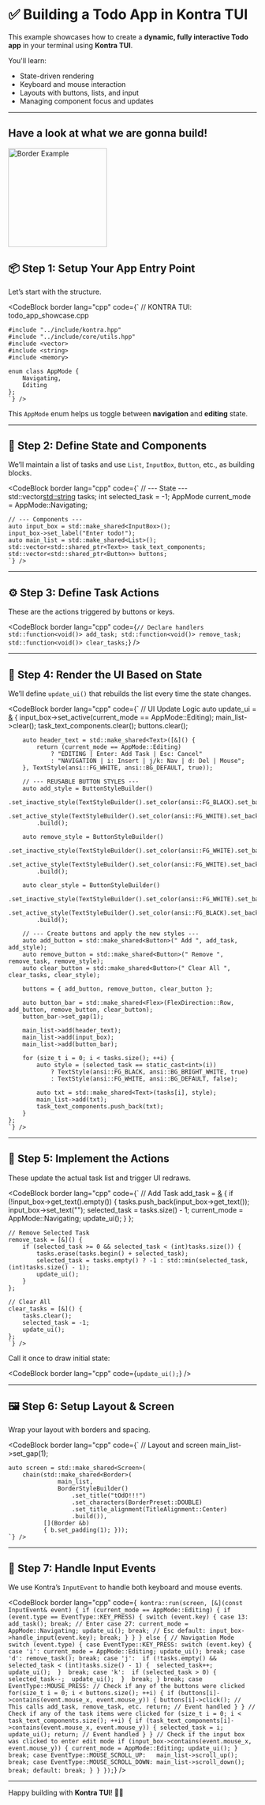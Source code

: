 # ✅ Building a Todo App in Kontra TUI

This example showcases how to create a **dynamic, fully interactive Todo app** in your terminal using **Kontra TUI**.

You'll learn:

- State-driven rendering
- Keyboard and mouse interaction
- Layouts with buttons, lists, and input
- Managing component focus and updates

---

## Have a look at what we are gonna build!

<img
  src="/images/todo_app.png"
  className="w-full"
  alt="Border Example"
  width="200"
/>

## 📦 Step 1: Setup Your App Entry Point

Let’s start with the structure.

<CodeBlock border lang="cpp" 
    code={`
    // KONTRA TUI: todo_app_showcase.cpp

    #include "../include/kontra.hpp"
    #include "../include/core/utils.hpp"
    #include <vector>
    #include <string>
    #include <memory>

    enum class AppMode {
        Navigating,
        Editing
    };
    `} />

This `AppMode` enum helps us toggle between **navigation** and **editing** state.

---

## 🧠 Step 2: Define State and Components

We’ll maintain a list of tasks and use `List`, `InputBox`, `Button`, etc., as building blocks.

<CodeBlock border lang="cpp" 
    code={`
    // --- State ---
    std::vector<std::string> tasks;
    int selected_task = -1;
    AppMode current_mode = AppMode::Navigating;

    // --- Components ---
    auto input_box = std::make_shared<InputBox>();
    input_box->set_label("Enter todo!");
    auto main_list = std::make_shared<List>();
    std::vector<std::shared_ptr<Text>> task_text_components;
    std::vector<std::shared_ptr<Button>> buttons;
    `} />

---

## ⚙️ Step 3: Define Task Actions

These are the actions triggered by buttons or keys.

<CodeBlock
  border
  lang="cpp"
  code={`
    // Declare handlers
    std::function<void()> add_task;
    std::function<void()> remove_task;
    std::function<void()> clear_tasks;
    `}
/>

---

## 🔁 Step 4: Render the UI Based on State

We’ll define `update_ui()` that rebuilds the list every time the state changes.

<CodeBlock border lang="cpp" 
    code={`
    // UI Update Logic
    auto update_ui = [&]() {
        input_box->set_active(current_mode == AppMode::Editing);
        main_list->clear();
        task_text_components.clear();
        buttons.clear();

        auto header_text = std::make_shared<Text>([&]() {
            return (current_mode == AppMode::Editing)
                ? "EDITING | Enter: Add Task | Esc: Cancel"
                : "NAVIGATION | i: Insert | j/k: Nav | d: Del | Mouse";
        }, TextStyle(ansi::FG_WHITE, ansi::BG_DEFAULT, true));

        // --- REUSABLE BUTTON STYLES ---
        auto add_style = ButtonStyleBuilder()
            .set_inactive_style(TextStyleBuilder().set_color(ansi::FG_BLACK).set_background_color(ansi::BG_GREEN).set_bold(true).build())
            .set_active_style(TextStyleBuilder().set_color(ansi::FG_WHITE).set_background_color(ansi::BG_BRIGHT_GREEN).set_bold(true).build())
            .build();
        
        auto remove_style = ButtonStyleBuilder()
            .set_inactive_style(TextStyleBuilder().set_color(ansi::FG_WHITE).set_background_color(ansi::BG_RED).set_bold(true).build())
            .set_active_style(TextStyleBuilder().set_color(ansi::FG_WHITE).set_background_color(ansi::BG_BRIGHT_RED).set_bold(true).build())
            .build();
            
        auto clear_style = ButtonStyleBuilder()
            .set_inactive_style(TextStyleBuilder().set_color(ansi::FG_WHITE).set_background_color(ansi::BG_BRIGHT_BLACK).set_bold(true).build())
            .set_active_style(TextStyleBuilder().set_color(ansi::FG_BLACK).set_background_color(ansi::BG_WHITE).set_bold(true).build())
            .build();

        // --- Create buttons and apply the new styles ---
        auto add_button = std::make_shared<Button>(" Add ", add_task, add_style);
        auto remove_button = std::make_shared<Button>(" Remove ", remove_task, remove_style);
        auto clear_button = std::make_shared<Button>(" Clear All ", clear_tasks, clear_style);

        buttons = { add_button, remove_button, clear_button };

        auto button_bar = std::make_shared<Flex>(FlexDirection::Row, add_button, remove_button, clear_button);
        button_bar->set_gap(1);

        main_list->add(header_text);
        main_list->add(input_box);
        main_list->add(button_bar);

        for (size_t i = 0; i < tasks.size(); ++i) {
            auto style = (selected_task == static_cast<int>(i))
                ? TextStyle(ansi::FG_BLACK, ansi::BG_BRIGHT_WHITE, true)
                : TextStyle(ansi::FG_WHITE, ansi::BG_DEFAULT, false);

            auto txt = std::make_shared<Text>(tasks[i], style);
            main_list->add(txt);
            task_text_components.push_back(txt);
        }
    };
    `} />

---

## 🧩 Step 5: Implement the Actions

These update the actual task list and trigger UI redraws.

<CodeBlock border lang="cpp" 
    code={`
    // Add Task
    add_task = [&]() {
        if (!input_box->get_text().empty()) {
            tasks.push_back(input_box->get_text());
            input_box->set_text("");
            selected_task = tasks.size() - 1;
            current_mode = AppMode::Navigating;
            update_ui();
        }
    };

    // Remove Selected Task
    remove_task = [&]() {
        if (selected_task >= 0 && selected_task < (int)tasks.size()) {
            tasks.erase(tasks.begin() + selected_task);
            selected_task = tasks.empty() ? -1 : std::min(selected_task, (int)tasks.size() - 1);
            update_ui();
        }
    };

    // Clear All
    clear_tasks = [&]() {
        tasks.clear();
        selected_task = -1;
        update_ui();
    };
    `} />

Call it once to draw initial state:

<CodeBlock border lang="cpp" code={`update_ui();`} />

---

## 🖼️ Step 6: Setup Layout & Screen

Wrap your layout with borders and spacing.

<CodeBlock border lang="cpp" 
    code={`
    // Layout and screen
    main_list->set_gap(1);

    auto screen = std::make_shared<Screen>(
        chain(std::make_shared<Border>(
                  main_list,
                  BorderStyleBuilder()
                      .set_title("tOdO!!!")
                      .set_characters(BorderPreset::DOUBLE)
                      .set_title_alignment(TitleAlignment::Center)
                      .build()),
              [](Border &b)
              { b.set_padding(1); }));
    `} />

---

## 🧵 Step 7: Handle Input Events

We use Kontra’s `InputEvent` to handle both keyboard and mouse events.

<CodeBlock
  border
  lang="cpp"
  code={`
    kontra::run(screen, [&](const InputEvent& event) {
        if (current_mode == AppMode::Editing) {
            if (event.type == EventType::KEY_PRESS) {
                switch (event.key) {
                    case 13: add_task(); break; // Enter
                    case 27: current_mode = AppMode::Navigating; update_ui(); break; // Esc
                    default: input_box->handle_input(event.key); break;
                }
            }
        } else { // Navigation Mode
            switch (event.type) {
                case EventType::KEY_PRESS:
                    switch (event.key) {
                        case 'i': current_mode = AppMode::Editing; update_ui(); break;
                        case 'd': remove_task(); break;
                        case 'j': 
                            if (!tasks.empty() && selected_task < (int)tasks.size() - 1) { 
                                selected_task++; 
                                update_ui(); 
                            } 
                            break;
                        case 'k': 
                            if (selected_task > 0) { 
                                selected_task--; 
                                update_ui(); 
                            } 
                            break;
                    }
                    break;
                case EventType::MOUSE_PRESS:
                    // Check if any of the buttons were clicked
                    for(size_t i = 0; i < buttons.size(); ++i) {
                        if (buttons[i]->contains(event.mouse_x, event.mouse_y)) {
                            buttons[i]->click(); // This calls add_task, remove_task, etc.
                            return; // Event handled
                        }
                    }
                    // Check if any of the task items were clicked
                    for (size_t i = 0; i < task_text_components.size(); ++i) {
                        if (task_text_components[i]->contains(event.mouse_x, event.mouse_y)) {
                            selected_task = i;
                            update_ui();
                            return; // Event handled
                        }
                    }
                    // Check if the input box was clicked to enter edit mode
                    if (input_box->contains(event.mouse_x, event.mouse_y)) {
                        current_mode = AppMode::Editing;
                        update_ui();
                    }
                    break;
                case EventType::MOUSE_SCROLL_UP:   main_list->scroll_up(); break;
                case EventType::MOUSE_SCROLL_DOWN: main_list->scroll_down(); break;
                default: break;
            }
        }
    });`}
/>

---

Happy building with **Kontra TUI**! 🎉🧵
